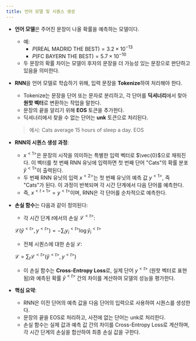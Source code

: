 ```yaml
---
title: 언어 모델 및 시퀀스 생성
---
```


- **언어 모델**은 주어진 문장이 나올 확률을 예측하는 모델이다.
    - 예:
        - $P(\text{REAL MADRID THE BEST})=3.2 \times 10^{-13}$
        - $P(\text{FC BAYERN THE BEST})=5.7 \times 10^{-10}$
    - 두 문장의 확률 차이는 모델이 후자의 문장을 더 가능성 있는 문장으로 판단하고 있음을 의미한다.
- **RNN**을 언어 모델로 학습하기 위해, 입력 문장을 **Tokenize**하여 처리해야 한다.
    - Tokenize는 문장을 단어 또는 문자로 분리하고, 각 단어를 **딕셔너리**에서 찾아 **원핫 벡터**로 변환하는 작업을 말한다.
    - 문장의 끝을 알리기 위해 **EOS** 토큰을 추가한다.
    - 딕셔너리에서 찾을 수 없는 단어는 **unk** 토큰으로 처리된다.
    
    > 예시: Cats average 15 hours of sleep a day. EOS
    > 
- **RNN의 시퀀스 생성 과정**:
    - $x^{<1>}$은 문장의 시작을 의미하는 특별한 입력 벡터로 $\vec{0}$으로 채워진다. 이 벡터를 첫 번째 RNN 유닛에 입력하면 첫 번째 단어 "Cats"의 확률 분포 $\hat{y}^{<1>}$이 출력된다.
    - 두 번째 RNN 유닛의 입력 $x^{<2>}$는 첫 번째 유닛의 예측 값 $y^{<1>}$, 즉 "Cats"가 된다. 이 과정이 반복되며 각 시간 단계에서 다음 단어를 예측한다.
    - 즉, $x^{<t+1>} = y^{<t>}$이며, RNN은 각 단어를 순차적으로 예측한다.
- **손실 함수**는 다음과 같이 정의된다:
    - 각 시간 단계 $t$에서의 손실 $\mathcal{L}^{<t>}$:
    
    $\mathcal{L}(\hat{y}^{<t>}, y^{<t>}) = -\sum_i y_i^{<t>} \log{\hat{y}_i^{<t>}}$
    - 전체 시퀀스에 대한 손실 $\mathcal{L}$:
    
    $\mathcal{L} = \sum_t \mathcal{L}^{<t>}(\hat{y}^{<t>}, y^{<t>})$
    - 이 손실 함수는 **Cross-Entropy Loss**로, 실제 단어 $y^{<t>}$ (원핫 벡터로 표현됨)와 예측된 확률 $\hat{y}^{<t>}$ 간의 차이를 계산하여 모델의 성능을 평가한다.
- **핵심 요약**:
    - RNN은 이전 단어의 예측 값을 다음 단어의 입력으로 사용하여 시퀀스를 생성한다.
    - 문장의 끝을 EOS로 처리하고, 사전에 없는 단어는 unk로 처리한다.
    - 손실 함수는 실제 값과 예측 값 간의 차이를 Cross-Entropy Loss로 계산하며, 각 시간 단계의 손실을 합산하여 최종 손실 값을 구한다.